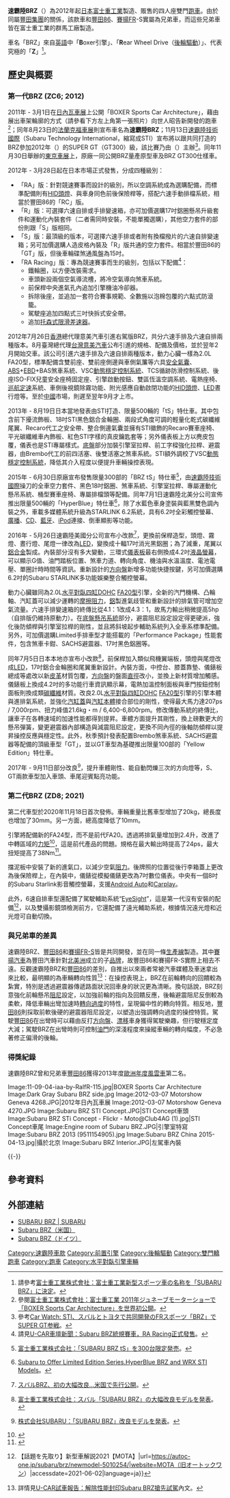 {{NoteTA
|1=zh-hk:富士重工業; zh-tw:速霸陸汽車; zh-cn:斯巴鲁汽车;
|2=zh-tw:速霸陸; zh-hk:富士; zh-cn:斯巴鲁;
|3=zh-tw:水平對臥; zh-hk:水平對向; zh-cn:水平对置;
|4=zh-hant:引擎; zh-hans:发动机;
}}

'''速霸陸BRZ'''（{{lang-ja|スバル・BRZ}}）為2012年起[[日本|日本]][[富士重工業|富士重工業]]製造、販售的四人座雙門[[跑車|跑車]]。由於同屬[[豐田集團|豐田集團]]的關係，該款車和[[豐田86|豐田86]]、[[赛扬汽车|賽揚]]FR-S實屬為兄弟車，而這些兄弟車皆在富士重工業的群馬工廠製造。

車名「BRZ」來自[[英語|英語]]中「'''B'''oxer引擎」、「'''R'''ear Wheel Drive（[[後輪驅動|後輪驅動]]）」、代表究極的「'''Z'''」<ref>請參考{{ja}}[http://www.fhi.co.jp/news/11_07_09/11_08_23.html 富士重工業株式會社：富士重工業新型スポーツ車の名称を「SUBARU BRZ」に決定]。</ref>。

== 歷史與概要 ==
=== 第一代BRZ (ZC6; 2012) ===
{{Infobox Automobile
|name          = 第一代速霸陸BRZ (代號ZC6)
|aka           = 
|image         = [[File:2013-03-05_Geneva_Motor_Show_8016.JPG|220px]]<br>[[File:Dark_Gray_Subaru_BRZ_Rear.jpg|220px]]
|manufacturer  = [[富士重工業|富士重工業]]
|predecessor   = 
|successor     = 
|class         = 緊湊型[[轎跑車|轎跑車]]
|assembly      = 
|body_style    = 雙門轎跑車
|production    = 2012年－2020年
|layout        = [[前置後驅|前置後驅]]
|transmission  = 6速[[自動變速器|自排]]、6速[[手動變速器|手排]]
|engine        = 2.0L[[水平對臥四缸引擎|水平對臥四缸]]DOHC [[速霸陸FA族引擎#FA20型|FA20型]]引擎
|wheelbase     = 2,570mm
|length        = 4,240mm
|width         = 1,775mm
|height        = 1,300mm
|weight        = 1,190 - 1,270 kg
|fuel_economy  = 9.0km/L（手排）<br>10.0km/L（自排）
|fuel_capacity = 50L
|related       = [[豐田86|豐田86]]、[[賽揚FR-S|賽揚FR-S]]
|similar       = 
|designer      = 増田年男
}}

2011年 - 3月1日在[[日內瓦汽車展|日內瓦車展]]上公開「BOXER Sports Car Architecture」，藉由展出車架輪廓的方式（請參看下方左上角第一張照片）向世人昭告新開發的跑車<ref>參閱{{ja}}[http://www.fhi.co.jp/news/11_01_03/11_03_01.html 富士重工業株式會社：富士重工業 2011年ジュネーブモーターショーで「BOXER Sports Car Architecture」を世界初公開]。</ref>；同年8月23日的[[法蘭克福車展|法蘭克福車展]]則宣布車名為'''速霸陸BRZ'''；11月13日[[速霸陸技術國際|速霸陸技術國際]]（Subaru Technology International，縮寫成STI）宣布將以跟{{link-ja|R&D SPORT|R&D SPORT}}共同打造的BRZ參加2012年{{link-ja|JAF大獎賽|JAFグランプリ}}（{{lang|ja|JAFグランプリ}}）的SUPER GT（GT300）級，該比賽乃由{{link-ja|日本汽車聯盟|日本自動車連盟}}（{{lang|ja|日本自動車連盟}}）主辦<ref>參考{{ja}}[http://car.watch.impress.co.jp/docs/news/20111113_490736.html Car Watch: STI、スバルとトヨタで共同開発のFRスポーツ「BRZ」でSUPER GT参戦]。</ref>。同年11月30日舉辦的[[東京車展|東京車展]]上，原廠一同公開BRZ量產原型車及BRZ GT300仕樣車。

2012年 - 3月28日起在日本市場正式發售，分成四種級別：
* 「RA」版：針對競速賽事而設計的級別，所以空調系統成為選購配備，而標準配備則有[[高強度氣體放電燈|HID頭燈]]、與車身同色前後保險桿等，搭配六速手動排檔系統，相當於豐田86的「RC」版。
* 「R」版：可選擇六速自排或手排變速箱，亦可加價選購17吋鋁圈懸吊升級套件和運動化內裝套件（二者需同時安裝，不能單獨選購），其他空力套件的部份則跟「S」版相同。
* 「S」版：最頂級的版本，可選擇六速手排或者附有換檔撥片的六速自排變速箱；另可加價選購人造皮格內裝及「R」版共通的空力套件。相當於豐田86的「GT」版，但後車輪碟煞通風盤為15吋。
* 「RA Racing」版：專為競速賽事而生的級別，包括以下配備<ref>請見[http://news.u-car.com.tw/17964.html U-CAR車壇新聞：Subaru BRZ統規賽車，RA Racing正式發售]。</ref>：
** 鐵輪圈，以方便改裝需求。
** 車頭新設兩個空氣導流槽，將冷空氣導向煞車系統。
** 前保桿中央進氣孔內追加引擎機油冷卻器。
** 拆除後座，並追加一套符合賽事規範、全數施以泡棉包覆的六點式防滾籠。
** 駕駛座追加四點式三吋快拆式安全帶。
** 追加[[托森式限滑差速器|托森式限滑差速器]]。

2012年7月26日[[香港|香港]]總代理意美汽車引進右駕版BRZ，共分六速手排及六速自排兩種版本。8月臺灣總代理[[台灣意美汽車|台灣意美汽車]]公布引進的規格、配備及價格，並於翌年2月開始交車。該公司引進六速手排及六速自排兩種版本，動力心臟一樣為2.0L FA20型，標準配備含雙前座、雙前座側邊與車側氣簾等六具[[安全氣囊|安全氣囊]]、[[防鎖死煞車系統|ABS]]+[[電子制動力分配系統|EBD]]+BAS煞車系統、VSC[[电子稳定程序|動態穩定控制系統]]、TCS循跡防滑控制系統、後座ISO-FIX兒童安全座椅固定座、引擎啟動按鈕、雙區恆溫空調系統、電熱座椅、[[巡航定速|巡航定速]]系統、車側後視鏡除霧功能、附光感應自動啟閉功能的[[高強度氣體放電燈|HID頭燈]]、[[發光二極管|LED]]晝行燈等。至於[[中國|中國]]市場，則遲至翌年9月才上市。

2013年 - 8月19日日本當地發表由STI打造、限量500輛的「tS」特仕車。其中包含前下擾流飾板、18吋STI黑色鋁合金輪圈、兩段式角度可調的輕量化乾式碳纖維尾翼、Recaro代工之安全帶、整合側邊氣囊並擁有STI徽飾的Recaro賽車座椅、平光碳纖維車內飾板、紅色STI字樣的真皮鑰匙套等；另外儀表板上方以麂皮包覆，儀表也是STI專屬樣式。[[底盤|底盤]]部分加裝引擎室拉桿、前工字樑強化拉桿、避震器，由Brembo代工的前四活塞、後雙活塞之煞車系統。STI額外調校了VSC[[电子稳定程序|動態穩定控制系統]]，降低其介入程度以便提升車輛操控表現。

2015年 - 6月30日原廠宣布發售限量300部的「BRZ tS」特仕車<ref>{{ja}}[http://www.fhi.co.jp/contents/pdf_116342.pdf 富士重工業株式会社：「SUBARU BRZ tS」を300台限定発売]。</ref>，由[[速霸陸技術國際|速霸陸技術國際]]操刀的全車空力套件、黑色18吋鋁圈、{{link-en|Brembo|Brembo}}煞車系統、引擎室拉桿、專屬運動化懸吊系統、{{link-en|Recaro|Recaro}}桶型賽車座椅、專屬排檔頭等配備。同年7月1日速霸陸北美分公司宣佈推出限量500輛的「HyperBlue」特仕車<ref>{{en}}[http://media.subaru.com/pdf.do?id=785 Subaru to Offer Limited Edition Series.HyperBlue BRZ and WRX STI Models]。</ref>，除了水藍色車身塗裝與藍黑雙色調內裝之外，車載多媒體系統升級為STARLINK 6.2系統，具有6.2吋全彩觸控螢幕、[[廣播|廣播]]、[[CD|CD]]、[[藍牙|藍牙]]、[[iPod|iPod]]連接、倒車顯影等功能。

2016年 - 5月26日速霸陸美國分公司宣布小改款<ref>{{ja}}[http://response.jp/article/2016/05/27/275871.html スバルBRZ、初の大幅改良…米国で先行公開]。</ref>，更換前保桿造型，頭燈、霧燈、晝行燈、尾燈一律改為[[發光二極管|LED]]，變換成十輻17吋消光黑鋁圈；為了減重，尾翼以[[鋁合金|鋁合金]]製成。內裝部分沒有多大變動，三環式[[汽車儀表|儀表板]]最右側換成4.2吋[[液晶显示器|液晶螢幕]]，可以顯示G值、油門踏板位置、煞車力道、轉向角度、機油與水溫溫度、電池電壓、單圈計時時間等資訊。重新設計的[[方向盤|方向盤]]新增多功能快捷按鍵，另可加價選購6.2吋的Subaru STARLINK多功能娛樂整合觸控螢幕。

動力心臟雖同為2.0L[[水平對臥四缸引擎|水平對臥四缸]]DOHC [[速霸陸FA族引擎#FA20型|FA20型]]引擎，全新的汽門機構、凸輪軸、汽缸蓋可以減少運轉的[[摩擦力|摩擦阻力]]，[[鋁|鋁]]製進氣歧管和重新設計的排氣管可增加空氣流量。六速手排變速箱的終傳比從4.1：1改成4.3：1，故馬力輸出稍微提高5hp（自排版仍維持原動力）。在[[底盤|底盤]][[懸吊系統|懸吊系統]]部分，避震阻尼設定設定得更硬派，強化後防傾桿與引擎室拉桿的剛性，並且將斜坡起步輔助系統列入全車系標準配備。另外，可加價選購Limited手排車型才能搭載的「Performance Package」性能套件，包含{{link-en|Brembo|Brembo}}煞車卡鉗、SACHS避震器、17吋黑色鋁圈等。

同年7月5日日本本地亦宣布小改款<ref>{{ja}}[http://www.fhi.co.jp/press/news/2016_07_05_2584/ 富士重工業株式会社：スバル「SUBARU BRZ」の大幅改良モデルを発表]。</ref>，前保桿加入類似飛機翼端板，頭燈與尾燈改成[[發光二極管|LED]]，17吋鋁合金輪圈和尾翼重新設計。內裝方面，中控台、膝蓋靠墊、儀錶板總成等處改以新[[皮革|皮革]]材質包覆，[[方向盤|方向盤]]的盤面[[直徑|直徑]]改小，並換上新材質增加觸感。儀錶板上換成4.2吋的多功能行車資訊顯示幕，電熱加溫控制面板與車門按鈕控制面板則換成類[[碳纖維|碳纖維]]材質。改良2.0L[[水平對臥四缸引擎|水平對臥四缸]]DOHC [[速霸陸FA族引擎#FA20型|FA20型]]引擎的引擎本體與進排氣系統，並強化[[汽缸蓋|汽缸蓋]]與[[汽缸本體|汽缸本體]]接合部位的剛性，使得最大馬力達207ps / 7,000rpm、扭力峰值21.6kg・m / 6,400-6,800rpm。修改傳動系統的終傳比，讓車子在各轉速域的加速性能都得到提昇。車體方面提升其剛性，換上磅數更大的懸吊彈簧，變更避震器內部構造與減震阻尼設定，更換不同內徑的後軸防傾桿以提昇操控反應與穩定性。此外，秋季預計發表配置Brembo煞車系統、SACHS避震器等配備的頂級車型「GT」，並以GT車型為基礎推出限量100部的「Yellow Edition」特仕車。

2017年 - 9月11日部分改良<ref>{{ja}}[https://www.subaru.co.jp/press/news/2017_09_11_4703/ 株式会社SUBARU：「SUBARU BRZ」改良モデルを発表]。</ref>，提升車體剛性、能自動閃爍三次的方向燈等，S、GT兩款車型加入車頭、車尾迎賓點亮功能。

{{clear}}

=== 第二代BRZ (ZD8; 2021) ===
{{Infobox Automobile
|name          = 第二代速霸陸BRZ (代號ZD8)
|aka           = 
|image         = [[File:Subaru_BRZ_S_(3BA-ZD8)_front.jpg|220px]]<br>[[File:Subaru_BRZ_S_(3BA-ZD8)_rear.jpg|220px]]
|manufacturer  = [[富士重工業|富士重工業]]
|predecessor   = 
|successor     = 
|class         = 緊湊型[[轎跑車|轎跑車]]
|assembly      = 
|body_style    = 雙門轎跑車
|production    = 2021年－
|layout        = [[前置後驅|前置後驅]]
|transmission  = 6速[[自動變速器|自排]]、6速[[手動變速器|手排]]
|engine        = 2.4L[[水平對臥四缸引擎|水平對臥四缸]]DOHC FA24引擎
|wheelbase     = 2,575mm
|length        = 4,265mm
|width         = 1,775mm
|height        = 1,310mm
|weight        = 1,260 - 1,290 kg
|fuel_economy  = 
|fuel_capacity = 
|related       = [[豐田86|豐田86]]
|similar       = 
|designer      = 
}}

第二代車型於2020年11月18日首次發佈。車輛重量比舊車型增加了20kg，總長度也增加了30mm。另一方面，總高度降低了10mm。

引擎將配備新的FA24型，而不是前代FA20。透過將排氣量增加到2.4升，改進了中轉區域的[[力矩|力矩]]<ref>{{cite web|url=https://revspeed.jp/2021/07/29708/|title=新型GR86/BRZのミッションやデフ（トルセンL.S.D.）は変わったのか？開発陣に聞いてみた|date=2021-07-26|work= REV SPEED|accessdate=2021-09-29}}</ref>，這是前代產品的問題。規格在最大輸出時提高了24ps，最大扭矩提高了38Nm<ref>{{Cite web|title=【スバル新型BRZ新旧比較】ボディサイズは？ エンジンは？ 装備は？ 8年分の進化を比べてみた｜クーペ・スポーツカー｜Motor-Fan[モーターファン]|url=https://motor-fan.jp/article/10017268|website=motor-fan.jp|accessdate=2021-05-29}}</ref>。

擋泥板中安裝了新的進氣口，以減少空氣[[阻力|阻力]]。後牌照的位置從後行李箱蓋上更改為後保險桿上，在內裝中，儀錶從模擬儀錶更改為7吋數位儀表。中央有一個8吋的Subaru Starlink影音觸控螢幕，支援[[Android_Auto|Android Auto]]和[[Carplay|Carplay]]。

此外，6速自排車型還配備了駕駛輔助系統“[[EyeSight|EyeSight]]”，這是第一代沒有安裝的配備<ref>{{Cite web|title=スバル 新型BRZ vs 初代BRZはどこが変わった！？ 写真でサクッと見比べてみる！【新旧比較】{{!}}【話題を先取り】新型車解説2021【MOTA】|url=https://autoc-one.jp/subaru/brz/newmodel-5010254/|website=MOTA（旧オートックワン）|accessdate=2021-06-02|language=ja}}</ref>，以及雙攝影鏡頭檢測前方，它還配備了遠光輔助系統，根據情況遠光燈和近光燈可自動切換。

{{clear}}

=== 與兄弟車的差異 ===
速霸陸BRZ、[[豐田86|豐田86]]和[[賽揚FR-S|賽揚FR-S]]皆是共同開發，並在同一條[[大量生產|生產線]]製造。其中[[賽揚汽車|賽揚汽車]]為豐田汽車針對[[北美洲|北美洲]]成立的子[[品牌|品牌]]，故豐田86和賽揚FR-S實際上相去不遠。反觀速霸陸BRZ和[[豐田86|豐田86]]的差別，自推出以來兩者常被汽車媒體及車迷拿出來比較，最明顯的為車輛轉向性質<ref>詳情見[http://roadtest.u-car.com.tw/18043.html U-CAR試車報告：解除性能封印Subaru BRZ搶先試駕]內文。</ref>：在操控表現上，BRZ在前輪轉向的回饋較為紮實，特別是透過避震器傳遞路面狀況回車身的狀況更為清晰。換句話說，BRZ刻意強化前輪懸吊[[阻尼|阻尼]]設定，以加強前輪的指向及回饋反應，後輪避震阻尼反倒較為柔軟，降低車輛出彎加速時[[轉向過度|轉向過度]]的特性，呈現偏中性的轉向特質。相反地，[[豐田86|豐田86]]則採取前軟後硬的避震器阻尼設定，以塑造出強調轉向過度的操控特質。駕駛[[豐田86|豐田86]]在出彎時可以藉由反打[[方向盤|方向盤]]、[[漂移|漂移]]車身獲得駕駛樂趣，但行駛穩定度大減；駕駛BRZ在出彎時則可控制[[節流閥|油門]]的深淺程度來操縱車輛的轉向幅度，不必急著修正偏滑的後輪。

=== 得獎紀錄 ===
速霸陸BRZ曾和兄弟車[[豐田86|豐田86]]獲得2013年度[[歐洲年度風雲車|歐洲年度風雲車]]第二名。

<gallery>
Image:11-09-04-iaa-by-RalfR-115.jpg|BOXER Sports Car Architecture
Image:Dark Gray Subaru BRZ side.jpg
Image:2012-03-07 Motorshow Geneva 4268.JPG|2012年日內瓦車展
Image:2012-03-07 Motorshow Geneva 4270.JPG
Image:Subaru BRZ STI Concept.JPG|STI Concept車頭
Image:Subaru BRZ STi Concept - Flickr - Moto@Club4AG (1).jpg|STI Concept車尾
Image:Engine room of Subaru BRZ.JPG|引擎室特寫
Image:Subaru BRZ 2013 (9511154905).jpg
Image:Subaru BRZ China 2015-04-13.jpg|攝於北京
Image:Subaru BRZ Interior.JPG|左駕車內裝
</gallery>
{{-}}

== 參考資料 ==
{{Reflist}}

== 外部連結 ==
{{commons|Category:Subaru BRZ}}
* [https://www.subaru.jp/brz/brz/ SUBARU BRZ | SUBARU]
* [https://www.subaru.com/vehicles/brz/index.html Subaru BRZ（米国）]
* [https://www.subaru.de/modelle/subaru-brz/ Subaru BRZ（ドイツ）]

{{Subaru}}

[[Category:速霸陸車款|Category:速霸陸車款]]
[[Category:前置引擎|Category:前置引擎]]
[[Category:後輪驅動|Category:後輪驅動]]
[[Category:雙門轎跑車|Category:雙門轎跑車]]
[[Category:跑車|Category:跑車]]
[[Category:水平對臥引擎車輛|Category:水平對臥引擎車輛]]